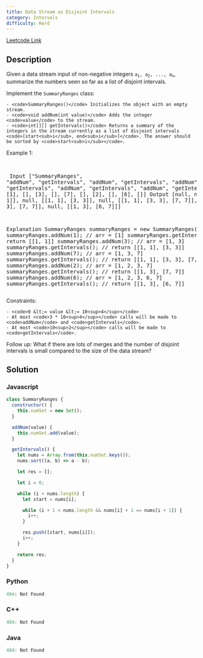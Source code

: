 ```yaml
---
title: Data Stream as Disjoint Intervals
category: Intervals
difficulty: Hard
---
```


<Callout>

[Leetcode Link](https://leetcode.com/problems/data-stream-as-disjoint-intervals)

</Callout>

## Description
Given a data stream input of non-negative integers <code>a<sub>1</sub>, a<sub>2</sub>, ..., a<sub>n</sub></code>, summarize the numbers seen so far as a list of disjoint intervals.

Implement the <code>SummaryRanges</code> class:


	- <code>SummaryRanges()</code> Initializes the object with an empty stream.
	- <code>void addNum(int value)</code> Adds the integer <code>value</code> to the stream.
	- <code>int[][] getIntervals()</code> Returns a summary of the integers in the stream currently as a list of disjoint intervals <code>[start<sub>i</sub>, end<sub>i</sub>]</code>. The answer should be sorted by <code>start<sub>i</sub></code>.


 
Example 1:

<br /><pre className="overflow-x-auto">
Input
[&quot;SummaryRanges&quot;, &quot;addNum&quot;, &quot;getIntervals&quot;, &quot;addNum&quot;, &quot;getIntervals&quot;, &quot;addNum&quot;, &quot;getIntervals&quot;, &quot;addNum&quot;, &quot;getIntervals&quot;, &quot;addNum&quot;, &quot;getIntervals&quot;]
[[], [1], [], [3], [], [7], [], [2], [], [6], []]
Output
[null, null, [[1, 1]], null, [[1, 1], [3, 3]], null, [[1, 1], [3, 3], [7, 7]], null, [[1, 3], [7, 7]], null, [[1, 3], [6, 7]]]

Explanation
SummaryRanges summaryRanges = new SummaryRanges();
summaryRanges.addNum(1);      // arr = [1]
summaryRanges.getIntervals(); // return [[1, 1]]
summaryRanges.addNum(3);      // arr = [1, 3]
summaryRanges.getIntervals(); // return [[1, 1], [3, 3]]
summaryRanges.addNum(7);      // arr = [1, 3, 7]
summaryRanges.getIntervals(); // return [[1, 1], [3, 3], [7, 7]]
summaryRanges.addNum(2);      // arr = [1, 2, 3, 7]
summaryRanges.getIntervals(); // return [[1, 3], [7, 7]]
summaryRanges.addNum(6);      // arr = [1, 2, 3, 6, 7]
summaryRanges.getIntervals(); // return [[1, 3], [6, 7]]
</pre>

 
Constraints:


	- <code>0 &lt;= value &lt;= 10<sup>4</sup></code>
	- At most <code>3 * 10<sup>4</sup></code> calls will be made to <code>addNum</code> and <code>getIntervals</code>.
	- At most <code>10<sup>2</sup></code> calls will be made to <code>getIntervals</code>.


 
Follow up: What if there are lots of merges and the number of disjoint intervals is small compared to the size of the data stream?


## Solution

### Javascript
```javascript
class SummaryRanges {
  constructor() {
    this.numSet = new Set();
  }

  addNum(value) {
    this.numSet.add(value);
  }

  getIntervals() {
    let nums = Array.from(this.numSet.keys());
    nums.sort((a, b) => a - b);

    let res = [];

    let i = 0;

    while (i < nums.length) {
      let start = nums[i];

      while (i + 1 < nums.length && nums[i] + 1 == nums[i + 1]) {
        i++;
      }

      res.push([start, nums[i]]);
      i++;
    }

    return res;
  }
}

```
### Python
```python
404: Not Found
```
### C++
```cpp
404: Not Found
```
### Java
```java
404: Not Found
```


